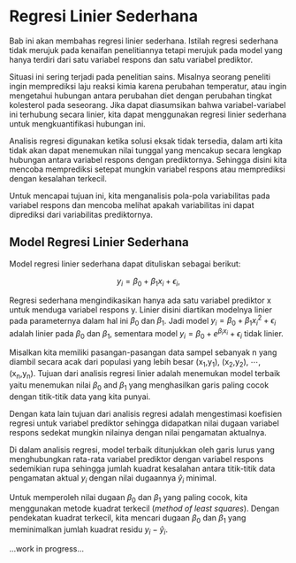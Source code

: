 # Regresi Linier Sederhana 

Bab ini akan membahas regresi linier sederhana. Istilah regresi sederhana tidak merujuk pada kenaifan penelitiannya tetapi merujuk pada model yang hanya terdiri dari satu variabel respons dan satu variabel prediktor.

Situasi ini sering terjadi pada penelitian sains. Misalnya seorang peneliti ingin memprediksi laju reaksi kimia karena perubahan temperatur, atau ingin mengetahui hubungan antara perubahan diet dengan perubahan tingkat kolesterol pada seseorang. Jika dapat diasumsikan bahwa variabel-variabel ini terhubung secara linier, kita dapat menggunakan regresi linier sederhana untuk mengkuantifikasi hubungan ini.

Analisis regresi digunakan ketika solusi eksak tidak tersedia, dalam arti kita tidak akan dapat menemukan nilai tunggal yang mencakup secara lengkap hubungan antara variabel respons dengan prediktornya. Sehingga disini kita mencoba memprediksi setepat mungkin variabel respons atau memprediksi dengan kesalahan terkecil.

Untuk mencapai tujuan ini, kita menganalisis pola-pola variabilitas pada variabel respons dan mencoba melihat apakah variabilitas ini dapat diprediksi dari variabilitas prediktornya.

## Model Regresi Linier Sederhana 

Model regresi linier sederhana dapat dituliskan sebagai berikut:  

$$y_i=\beta_0 + \beta_1x_i+ \epsilon_i,$$

Regresi sederhana mengindikasikan hanya ada satu variabel prediktor x untuk menduga variabel respons y. Linier disini diartikan modelnya linier pada parameternya dalam hal ini $\beta_0$ dan $\beta_1$. Jadi model $y_i = \beta_0 + \beta_1{x_i}^2 + \epsilon_i$ adalah linier pada $\beta_0$ dan $\beta_1$, sementara model $y_i = \beta_0 + e^{\beta_ix_i} + \epsilon_i$ tidak linier.

Misalkan kita memiliki pasangan-pasangan data sampel sebanyak n yang diambil secara acak dari populasi yang lebih besar (x~1~,y~1~), (x~2~,y~2~), ⋯, (x~n~,y~n~). Tujuan dari analisis regresi linier adalah menemukan model terbaik yaitu menemukan nilai $\beta_0$ and $\beta_1$ yang menghasilkan garis paling cocok dengan titik-titik data yang kita punyai. 

Dengan kata lain tujuan dari analisis regresi adalah mengestimasi koefisien regresi untuk variabel prediktor sehingga didapatkan nilai dugaan variabel respons sedekat mungkin nilainya dengan nilai pengamatan aktualnya. 

Di dalam analisis regresi, model terbaik ditunjukkan oleh garis lurus yang menghubungkan rata-rata variabel prediktor dengan variabel respons sedemikian rupa sehingga jumlah kuadrat kesalahan antara titik-titik data pengamatan aktual $y_i$ dengan nilai dugaannya $\hat y_i$ minimal. 

Untuk memperoleh nilai dugaan $\beta_0$ dan $\beta_1$ yang paling cocok, kita menggunakan metode kuadrat terkecil (*method of least squares*). Dengan pendekatan kuadrat terkecil, kita mencari dugaan $\beta_0$ dan $\beta_1$ yang meminimalkan jumlah kuadrat residu $y_i-\hat y_i$.

...work in progress...
